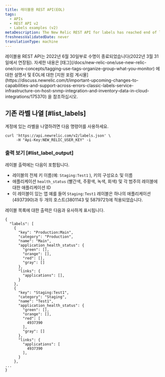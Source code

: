 ```yaml
---
title: 레이블용 REST API(EOL)
tags:
  - APIs
  - REST API v2
  - Labels examples (v2)
metaDescription: The New Relic REST API for labels has reached end of life. Use tags instead.
freshnessValidatedDate: never
translationType: machine
---
```


<Callout variant="important">
  레이블용 REST API는 2022년 6월 30일부로 수명이 종료되었습니다(2022년 3월 31일에서 연장됨). 자세한 내용은 [태그](/docs/new-relic-one/use-new-relic-one/core-concepts/tagging-use-tags-organize-group-what-you-monitor) 에 대한 설명서 및 EOL에 대한 [지원 포럼 게시물](https://discuss.newrelic.com/t/important-upcoming-changes-to-capabilities-and-support-across-errors-classic-labels-service-infrastructure-on-host-snmp-integration-and-inventory-data-in-cloud-integrations/175370) 을 참조하십시오.
</Callout>

## 기존 라벨 나열 [#list_labels]

계정에 있는 라벨을 나열하려면 다음 명령어를 사용하세요.

```
curl 'https://api.newrelic.com/v2/labels.json' \
     -H "Api-Key:NEW_RELIC_USER_KEY" -i
```

### 출력 보기 [#list_label_output]

레이블 출력에는 다음이 포함됩니다.

* 레이블의 전체 키 이름(예: `Staging:Test1` ), 키의 구성요소 및 이름
* 애플리케이션 `health_status` (빨간색, 주황색, 녹색, 회색) 및 각 범주의 레이블에 대한 애플리케이션 ID
* 이 레이블이 있는 앱 예를 들어 `Staging:Test1` 레이블은 하나의 애플리케이션(4937390)과 두 개의 호스트(3801143 및 5879721)에 적용되었습니다.

레이블 목록에 대한 출력은 다음과 유사하게 표시됩니다.

```
{
  "labels": [
    {
      "key": "Production:Main",
      "category": "Production",
      "name": "Main",
      "application_health_status": {
        "green": [],
        "orange": [],
        "red": [],
        "gray": []
      },
      "links": {
        "applications": [],
      }
    },
    {
      "key": "Staging:Test1",
      "category": "Staging",
      "name": "Test1",
      "application_health_status": {
        "green": [],
        "orange": [],
        "red": [
          4937390
        ],
        "gray": []
      },
      "links": {
        "applications": [
          4937390
        ],
      }
    },
...
}
```
